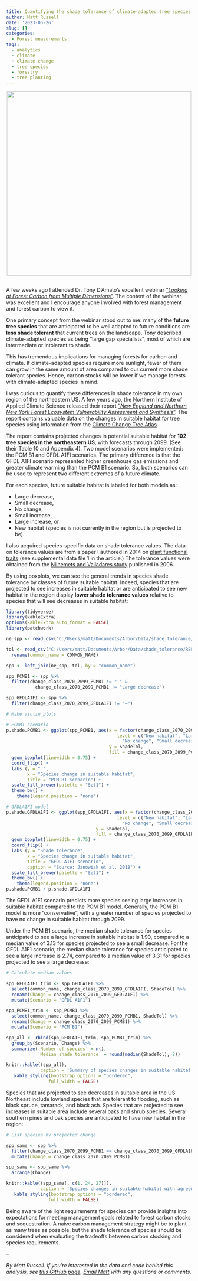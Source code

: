 ```yaml
---
title: Quantifying the shade tolerance of climate-adapted tree species in the Northeast
author: Matt Russell
date: '2023-05-26'
slug: []
categories:
  - Forest measurements
tags:
  - analytics
  - climate
  - climate change
  - tree species
  - forestry
  - tree planting
---
```


<center>
![](seedling.jpg){width=500px}
</center>

##

A few weeks ago I attended Dr. Tony D'Amato's excellent webinar ["*Looking at Forest Carbon from Multiple Dimensions*"](https://www.canr.msu.edu/news/2022-23-forests-and-climate-learning-exchange-series-looking-at-forest-carbon-from-multiple-dimensions-evaluating-tradeoffs-and-opportunities-to-forest-carbon-management). The content of the webinar was excellent and I encourage anyone involved with forest management and forest carbon to view it.

One primary concept from the webinar stood out to me: many of the **future tree species** that are anticipated to be well adapted to future conditions are **less shade tolerant** that current trees on the landscape. Tony described climate-adapted species as being "large gap specialists", most of which are intermediate or intolerant to shade.

This has tremendous implications for managing forests for carbon and climate. If climate-adapted species require more sunlight, fewer of them can grow in the same amount of area compared to our current more shade tolerant species. Hence, carbon stocks will be lower if we manage forests with climate-adapted species in mind.

I was curious to quantify these differences in shade tolerance in my own region of the northeastern US. A few years ago, the Northern Institute of Applied Climate Science released their report ["*New England and Northern New York Forest Ecosystem Vulnerability Assessment and Synthesis*"](https://www.fs.usda.gov/research/treesearch/55635). The report contains valuable data on the changes in suitable habitat for tree species using information from the [Climate Change Tree Atlas](https://www.fs.usda.gov/nrs/atlas/tree/).

The report contains  projected changes in potential suitable habitat for **102 tree species in the northeastern US**, with forecasts through 2099. (See their Table 10 and Appendix 4). Two model scenarios were implemented: the PCM B1 and GFDL A1FI scenarios. The primary difference is that the GFDL A1FI scenario represented higher greenhouse gas emissions and greater climate warming than the PCM B1 scenario. So, both scenarios can be used to represent two different extremes of a future climate. 

For each species, future suitable habitat is labeled for both models as:

* Large decrease,
* Small decrease,
* No change,
* Small increase,
* Large increase, or
* New habitat (species is not currently in the region but is projected to be).

I also acquired species-specific data on shade tolerance values. The data on tolerance values are from a paper I authored in 2014 on [plant functional traits](https://www.sciencedirect.com/science/article/pii/S0378112714003028) (see supplemental data file 1 in the article.) The tolerance values were obtained from the [Niinemets and Valladares study](https://esajournals.onlinelibrary.wiley.com/doi/abs/10.1890/0012-9615(2006)076[0521:TTSDAW]2.0.CO;2) published in 2006. 

By using boxplots, we can see the general trends in species shade tolerance by classes of future suitable habitat. Indeed, species that are projected to see increases in suitable habitat or are anticipated to see new habitat in the region display **lower shade tolerance values** relative to species that will see decreases in suitable habitat:  

```r
library(tidyverse)
library(kableExtra)
options(kableExtra.auto_format = FALSE)
library(patchwork)
```

```r
ne_spp <- read_csv("C:/Users/matt/Documents/Arbor/Data/shade_tolerance/niacs_ne_species_climate.csv")

tol <- read_csv("C:/Users/matt/Documents/Arbor/Data/shade_tolerance/REF_SPECIES_TRAITS.csv") %>% 
  rename(common_name = COMMON_NAME)

spp <- left_join(ne_spp, tol, by = "common_name") 

spp_PCMB1 <- spp %>% 
  filter(change_class_2070_2099_PCMB1 != "―" &
           change_class_2070_2099_PCMB1 != "Large decrease")

spp_GFDLA1FI <- spp %>% 
  filter(change_class_2070_2099_GFDLA1FI != "―")
```

```r
# Make violin plots

# PCMB1 scenario
p.shade.PCMB1 <- ggplot(spp_PCMB1, aes(x = factor(change_class_2070_2099_PCMB1, 
                                          level = c("New habitat", "Large increase", "Small increase",
                                            "No change", "Small decrease", "Large decrease")),
                                       y = ShadeTol,
                                       fill = change_class_2070_2099_PCMB1)) + 
  geom_boxplot(linewidth = 0.75) + 
  coord_flip() +
  labs (y = " ",
        x = "Species change in suitable habitat",
        title = "PCM B1 scenario") +
  scale_fill_brewer(palette = "Set1") +
  theme_bw() +
    theme(legend.position = "none") 

# GFDLA1FI model
p.shade.GFDLA1FI <- ggplot(spp_GFDLA1FI, aes(x = factor(change_class_2070_2099_GFDLA1FI, 
                                          level = c("New habitat", "Large increase", "Small increase",
                                            "No change", "Small decrease", "Large decrease")),
                                  y = ShadeTol,
                                  fill = change_class_2070_2099_GFDLA1FI)) +
  geom_boxplot(linewidth = 0.75) + 
  coord_flip() +
  labs (y = "Shade tolerance",
        x = "Species change in suitable habitat",
        title = "GFDL A1FI scenario",
        caption = "Source: Janowiak et al. 2018") +
  scale_fill_brewer(palette = "Set1") +
  theme_bw() +
    theme(legend.position = "none") 
p.shade.PCMB1 / p.shade.GFDLA1FI
```

The GFDL A1F1 scenario predicts more species seeing large increases in suitable habitat compared to the PCM B1 model. Generally, the PCM B1 model is more "conservative", with a greater number of species projected to have no change in suitable habitat through 2099.

Under the PCM B1 scenario, the median shade tolerance for species anticipated to see a large increase in suitable habitat is 1.90, compared to a median value of 3.13 for species projected to see a small decrease. For the GFDL A1F1 scenario, the median shade tolerance for species anticipated to see a large increase is 2.74, compared to a median value of 3.31 for species projected to see a large decrease:

```r
# Calculate median values

spp_GFDLA1FI_trim <- spp_GFDLA1FI %>% 
  select(common_name, change_class_2070_2099_GFDLA1FI, ShadeTol) %>% 
  rename(Change = change_class_2070_2099_GFDLA1FI) %>% 
  mutate(Scenario = "GFDL A1F1")

spp_PCMB1_trim <- spp_PCMB1 %>% 
  select(common_name, change_class_2070_2099_PCMB1, ShadeTol) %>% 
  rename(Change = change_class_2070_2099_PCMB1) %>% 
  mutate(Scenario = "PCM B1")

spp_all <- rbind(spp_GFDLA1FI_trim, spp_PCMB1_trim) %>% 
  group_by(Scenario, Change) %>% 
  summarize(`Number of species` = n(),
            `Median shade tolerance` = round(median(ShadeTol), 2))

knitr::kable((spp_all), 
             caption = 'Summary of species changes in suitable habitat, US Northeast.') %>% 
   kable_styling(bootstrap_options = "bordered",
                full_width = FALSE)
```

Species that are projected to see decreases in suitable area in the US Northeast include lowland species that are tolerant to flooding, such as black spruce, tamarack, and black ash. Species that are projected to see increases in suitable area include several oaks and shrub species. Several southern pines and oak species are anticipated to have new habitat in the region: 

```r
# List species by projected change

spp_same <- spp %>% 
  filter(change_class_2070_2099_PCMB1 == change_class_2070_2099_GFDLA1FI) %>% 
  mutate(Change = change_class_2070_2099_PCMB1)

spp_same <- spp_same %>% 
  arrange(Change)

knitr::kable((spp_same[, c(1, 24, 27)]), 
             caption = 'Species changes in suitable habitat with agreement between both PCM B1 and GFDL A1F1 model scenarios, US Northeast.') %>% 
   kable_styling(bootstrap_options = "bordered",
                full_width = FALSE)
```

Being aware of the light requirements for species can provide insights into expectations for meeting management goals related to forest carbon stocks and sequestration. A naive carbon management strategy might be to plant as many trees as possible, but the shade tolerance of species should be considered when evaluating the tradeoffs between carbon stocking and species requirements. 

--

*By Matt Russell. If you're interested in the data and code behind this analysis, see [this GitHub page](https://github.com/mbrussell/myblog/tree/master/content/post/2023-05-25-quantifying-the-shade-tolerance-of-climate-adapted-tree-species-in-the-northeast). [Email Matt](mailto:matt@arbor-analytics.com) with any questions or comments.*
